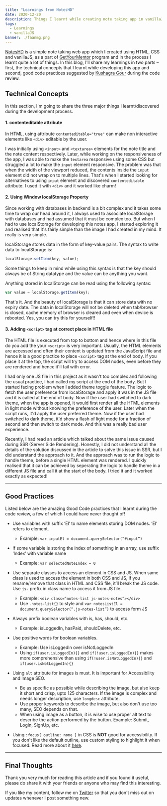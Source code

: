 ```yaml
---
title: "Learnings from NotesHD"
date: 2020-12-20
description: Things I learnt while creating note taking app in vanillaJS
tags:
  - Learnings
  - vanillaJS
banner: ./faanmg.png
---
```


[NotesHD](https://noteshd.netlify.app) is a simple note taking web app which I created using HTML, CSS and vanillaJS, as a part of [GetYourMentor](https://www.getyourmentor.org/) program and in the process I learnt quite a lot of things. In this blog, I'll share my learnings in two parts – first, the technical concepts that I learnt while developing this app and second, good code practices suggested by [Kushagra Gour](https://twitter.com/chinchang457) during the code review.

## Technical Concepts

In this section, I'm going to share the three major things I learnt/discovered during the development process.

#### 1. contenteditable attribute

In HTML, using attribute `contenteditable="true"` can make non interactive elements like `<div>` editable by the user.

I was initially using `<input>` and `<textarea>` elements for the note title and the note content respectively. Later, while working on the responsiveness of the app, I was able to make the `textarea` responsive using some CSS but struggled a lot to make the `input` element responsive. The problem was that when the width of the viewport reduced, the contents inside the `input` element did not wrap on to multiple lines. That's when I started looking for alternatives to using `input` element and discovered `contenteditable` attribute. I used it with `<div>` and it worked like charm!

#### 2. Using Window localStorage Property

Since working with databases in backend is a bit complex and it takes some time to wrap our head around it, I always used to associate localStorage with databases and had assumed that it must be complex too. But when I had to use localStorage for developing this notes app, I started exploring it and realised that it's fairly simple than the image I had created in my mind. It really is very simple.

localStorage stores data in the form of key-value pairs. The syntax to write data to localStorage is:

```js
localStorage.setItem(key, value);
```

Some things to keep in mind while using this syntax is that the key should always be of String datatype and the value can be anything you want.

Anything stored in localStorage can be read using the following syntax:

```js
var value = localStorage.getItem(key);
```

That's it. And the beauty of localStorage is that it can store data with no expiry date. The data in localStorage will not be deleted when tab/browser is closed, cache memory of browser is cleared and even when device is rebooted. Yes, you can try this for yourself!!

#### 3. Adding `<script>` tag at correct place in HTML file

The HTML file is executed from top to bottom and hence where in this file do you add the your `<script>` is very important. Usually, the HTML elements are accessed and often their content is updated from the JavaScript file and hence it is a good practice to place `<script>` tag at the end of body. If you place it at the top, the script will try to access DOM nodes, even before they are rendered and hence it'll fail with error.

I had only one JS file in this project as it wasn't too complex and following the usual practice, I had called my script at the end of the body. But I started facing problem when I added theme toggle feature. The logic to fetch the user preference from localStorage and apply it was in the JS file and it is called at the end of body. Now if the user had switched to dark theme, when the app is opened, it would first render all the HTML elements in light mode without knowing the preference of the user. Later when the script runs, it'd apply the user preferred theme. Now if the user had switched to dark theme, it'd show a flash of light mode for a fraction of second and then switch to dark mode. And this was a really bad user experience.

Recently, I had read an article which talked about the same issue caused during SSR (Server Side Rendering). Honestly, I did not understand all the details of the solution discussed in the article to solve this issue in SSR, but I did understand the approach to it. And the approach was to run the logic to handle theme, before a single HTML element was rendered. I quickly realised that it can be achieved by seperating the logic to handle theme in a different JS file and call it at the start of the body. I tried it and it worked exactly as expected!

---

## Good Practices

Listed below are the amazing Good Code practices that I learnt during the code review, a few of which I could have never thought of!

- Use variables with suffix ‘El’ to name elements storing DOM nodes. ‘El’ refers to element.

  - Example: `var inputEl = document.querySelector(“#input”)`

- If some variable is storing the index of something in an array, use suffix ‘Index’ with variable name

  - Example: `var selectedNoteIndex = 0`

- Use separate classes to access an element in CSS and JS. When same class is used to access the element in both CSS and JS, if you rename/remove that class in HTML and CSS file, it’ll break the JS code. Use `js-` prefix in class name to access it from JS file.

  - Example: `<div class=“notes-list js-notes-notes”></div>`
  - Use `.notes-list{}` to style and `var notesListEl = document.querySelector(“.js-notes-list”)` to access form JS

- Always prefix boolean variables with is, has, should, etc.

  - Example: isLoggedIn, hasPaid, shouldDelete, etc.

- Use positive words for boolean variables.

  - Example: Use isLoggedIn over isNotLoggedIn
  - Using `if(user.isLoggedIn){}` and `if(!user.isLoggedIn){}` makes more comprehensive than using `if(!user.isNotLoggedIn){}` and `if(user.isNotLoggedIn){}`

- Using `alt` attribute for images is must. It is important for Accessibility and Image SEO.

  - Be as specific as possible while describing the image, but also keep it short and crisp, upto 125 characters. If the image is complex and needs longer description, use `longdesc` attribute.
  - Use proper keywords to describe the image, but also don't use too many, SEO depends on that.
  - When using image as a button, it is wise to use proper alt text to describe the action performed by the button. Example: Submit, LogIn, SignUp, etc.

- Using `:focus{ outline: none }` in CSS is **NOT** good for accessibility. If you don't like the default outline, use custom styling to highlight it when focused. Read more about it [here](https://www.a11yproject.com/posts/2013-01-25-never-remove-css-outlines/).

---

## Final Thoughts

Thank you very much for reading this article and if you found it useful, please do share it with your friends or anyone who may find this interesting.

If you like my content, follow me on [Twitter](https://twitter.com/desaihetav) so that you don't miss out on updates whenever I post something new.
